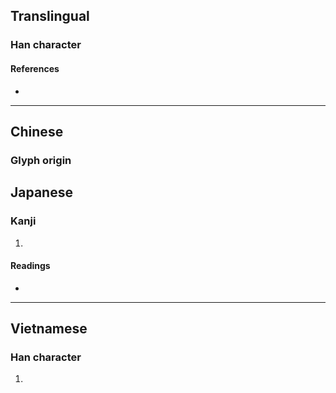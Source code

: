 {{character info/new}}
{{also|杯}}
==Translingual==

===Han character===
{{Han char|rn=75|rad=木|as=07|sn=11|four=41969|canj=DMFR|ids=⿰木否}}

====References====
* {{Han ref|kx=0526.250|dkj=14800|dj=0915.180|hdz=21212.030|uh=686E|ud=26734|bh=D5B5|bd=54709}}

----

==Chinese==
{{zh-forms}}

===Glyph origin===
{{Han etym}}
{{zh-see|杯|v}}

==Japanese==

===Kanji===
{{ja-kanji|grade=|rs=木07}}

# {{defn|lang=ja|sort=木07}}

====Readings====
* {{ja-readings|on=[[はい]] (hai)|kun=[[さかずき]] (sakazuki)}}

----

==Vietnamese==

===Han character===
{{vi-readings|rs=木07|hanviet=bễ}}

# {{defn|lang=vi|sort=木07}}